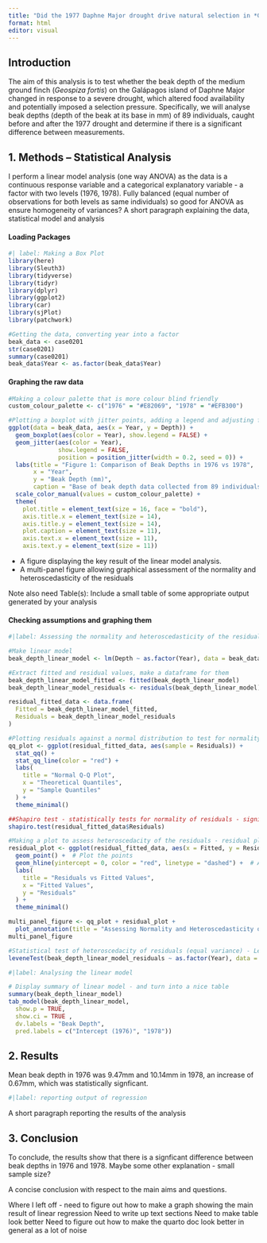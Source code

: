 ---
title: "Did the 1977 Daphne Major drought drive natural selection in *Geospiza fortis*?"
format: html
editor: visual
---

## Introduction

The aim of this analysis is to test whether the beak depth of the medium ground finch (*Geospiza fortis*) on the Galápagos island of Daphne Major changed in response to a severe drought, which altered food availability and potentially imposed a selection pressure. Specifically, we will analyse beak depths (depth of the beak at its base in mm) of 89 individuals, caught before and after the 1977 drought and determine if there is a significant difference between measurements.

## 1. Methods – Statistical Analysis

I perform a linear model analysis (one way ANOVA) as the data is a continuous response variable and a categorical explanatory variable - a factor with two levels (1976, 1978). Fully balanced (equal number of observations for both levels as same individuals) so good for ANOVA as ensure homogeneity of variances? A short paragraph explaining the data, statistical model and analysis

#### Loading Packages

```{r}
#| label: Making a Box Plot
library(here)
library(Sleuth3)
library(tidyverse)
library(tidyr)
library(dplyr)
library(ggplot2)
library(car)
library(sjPlot)
library(patchwork)

#Getting the data, converting year into a factor
beak_data <- case0201
str(case0201)
summary(case0201)
beak_data$Year <- as.factor(beak_data$Year)
```
#### Graphing the raw data
```{r}
#Making a colour palette that is more colour blind friendly
custom_colour_palette <- c("1976" = "#E82069", "1978" = "#EFB300")

#Plotting a boxplot with jitter points, adding a legend and adjusting font sizes
ggplot(data = beak_data, aes(x = Year, y = Depth)) + 
  geom_boxplot(aes(color = Year), show.legend = FALSE) +
  geom_jitter(aes(color = Year), 
              show.legend = FALSE, 
              position = position_jitter(width = 0.2, seed = 0)) +
  labs(title = "Figure 1: Comparison of Beak Depths in 1976 vs 1978", 
       x = "Year", 
       y = "Beak Depth (mm)",
       caption = "Base of beak depth data collected from 89 individuals before (1976) and after (1978) the 1977 drought.") + 
  scale_color_manual(values = custom_colour_palette) +  
  theme(
    plot.title = element_text(size = 16, face = "bold"),  
    axis.title.x = element_text(size = 14),  
    axis.title.y = element_text(size = 14),  
    plot.caption = element_text(size = 11),
    axis.text.x = element_text(size = 11),  
    axis.text.y = element_text(size = 11))
```

-   A figure displaying the key result of the linear model analysis.
-   A multi-panel figure allowing graphical assessment of the normality and heteroscedasticity of the residuals

Note also need Table(s): Include a small table of some appropriate output generated by your analysis

#### Checking assumptions and graphing them

```{r}
#|label: Assessing the normality and heteroscedasticity of the residuals

#Make linear model 
beak_depth_linear_model <- lm(Depth ~ as.factor(Year), data = beak_data)

#Extract fitted and residual values, make a dataframe for them 
beak_depth_linear_model_fitted <- fitted(beak_depth_linear_model)
beak_depth_linear_model_residuals <- residuals(beak_depth_linear_model)

residual_fitted_data <- data.frame(
  Fitted = beak_depth_linear_model_fitted,
  Residuals = beak_depth_linear_model_residuals
)

#Plotting residuals against a normal distribution to test for normality (QQ Plot) - shows a lot of deviation so likely non normal 
qq_plot <- ggplot(residual_fitted_data, aes(sample = Residuals)) +
  stat_qq() +
  stat_qq_line(color = "red") +
  labs(
    title = "Normal Q-Q Plot",
    x = "Theoretical Quantiles",
    y = "Sample Quantiles"
  ) +
  theme_minimal()

##Shapiro test - statistically tests for normality of residuals - significant result so NOT! normally distributed.
shapiro.test(residual_fitted_data$Residuals)

#Making a plot to assess heteroscedacity of the residuals - residual plot. Does suggest there may be heteroscedacity.
residual_plot <- ggplot(residual_fitted_data, aes(x = Fitted, y = Residuals)) +
  geom_point() +  # Plot the points
  geom_hline(yintercept = 0, color = "red", linetype = "dashed") +  # Add horizontal line at 0
  labs(
    title = "Residuals vs Fitted Values",
    x = "Fitted Values",
    y = "Residuals"
  ) +
  theme_minimal()  

multi_panel_figure <- qq_plot + residual_plot + 
  plot_annotation(title = "Assessing Normality and Heteroscedasticity of Residuals")
multi_panel_figure

#Statistical test of heteroscedacity of residuals (equal variance) - Levene's Test. Non significant result so homoscedacity of residuals 
leveneTest(beak_depth_linear_model_residuals ~ as.factor(Year), data = beak_data)

```

```{r}
#|label: Analysing the linear model

# Display summary of linear model - and turn into a nice table
summary(beak_depth_linear_model)
tab_model(beak_depth_linear_model,
  show.p = TRUE,
  show.ci = TRUE ,
  dv.labels = "Beak Depth",
  pred.labels = c("Intercept (1976)", "1978"))


```


## 2. Results

Mean beak depth in 1976 was 9.47mm and 10.14mm in 1978, an increase of 0.67mm, which was statistically signficant.

```{r}
#|label: reporting output of regression


```

A short paragraph reporting the results of the analysis

## 3. Conclusion

To conclude, the results show that there is a signficant difference between beak depths in 1976 and 1978. Maybe some other explanation - small sample size?

A concise conclusion with respect to the main aims and questions.



Where I left off - need to figure out how to make a graph showing the main result of linear regression 
Need to write up text sections
Need to make table look better
Need to figure out how to make the quarto doc look better in general as a lot of noise
